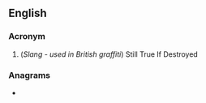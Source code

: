 {{also|stid}}
==English==

===Acronym===
{{rfc-header|Acronym}}
{{head|en|acronym}}

# (''Slang - used in British graffiti'') Still True If Destroyed

===Anagrams===
* {{anagrams|en|Dist.|IDTS|TIDS|TIDs|dits}}